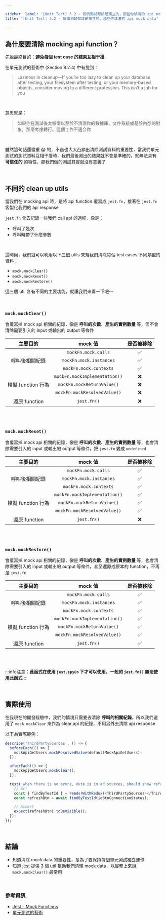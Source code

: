 ```yaml
---

sidebar__label: '[Unit Test] 3.2 - 每個測試都該是獨立的，那些你該清的 api mock data'
title: '[Unit Test] 3.2 - 每個測試都該是獨立的，那些你該清的 api mock data'

---
```



## 為什麼要清除 mocking api function？

先說最終目的：**避免每個 test case 的結果互相干擾**

在單元測試的藝術中 (Section 8.2.4) 中有提到：

> Laziness in cleanup—If you’re too lazy to clean up your database after testing,
your filesystem after testing, or your memory-based objects, consider moving to
a different profession. This isn’t a job for you

<br />

意思就是：
> 如果你在測試後太懶惰以至於不清理你的數據庫、文件系統或基於內存的對象，那麼考慮轉行。這個工作不適合你

<br />

雖然這句話還蠻重 😱 的，不過也大大凸顯出清除測試資料的重要性，當我們單元測試的測試資料互相干擾時，我們最後測出的結果就不會是準確的，就無法具有 **可信任的** 的特性，那我們做的測試其實就沒有意義了



<br />


## 不同的 clean up utils
當我們在 mocking api 時，是將 api function 覆寫成 `jest.fn`，接著在 `jest.fn` 客製化我們的 api response

`jest.fn` 會去記錄一些我們 call api 的過程，像是：
- 呼叫了幾次
- 呼叫時帶了什麼參數

<br />

這時候，我們就可以利用以下三個 utils 來幫我們清除每個 test cases 不同類型的資料：

- `mock.mockClear()`
- `mock.mockReset()`
- `mock.mockRestore()`

這三個 util 各有不同的主要功能，就讓我們來看一下吧～

<br />


### `mock.mockClear()`

會覆寫掉 mock api 相關的紀錄，像是 **呼叫的次數**、**產生的實例數量** 等，但不會清除需要引入的 input 或輸出的 output 等條件


<table>
    <thead>
        <tr>
            <th align="center">主要目的</th>
            <th align="center">mock 值</th>
            <th align="center">是否被移除</th>
        </tr>
    </thead>
    <tbody>
        <tr>
            <td align="center" rowspan="3">呼叫後相關紀錄</td>
            <td align="center"><code>mockFn.mock.calls</code></td>
            <td align="center">✅</td>
        </tr>
        <tr>
            <td align="center"><code>mockFn.mock.instances</code></td>
            <td align="center">✅</td>
        </tr>
        <tr>
            <td align="center"><code>mockFn.mock.contexts</code></td>
            <td align="center">✅</td>
        </tr>
        <tr>
            <td align="center" rowspan="3">模擬 function 行為</td>
            <td align="center"><code>mockFn.mockImplementation()</code></td>
            <td align="center">❌</td>
        </tr>
        <tr>
            <td align="center"><code>mockFn.mockReturnValue()</code></td>
            <td align="center">❌</td>
        </tr>
        <tr>
            <td align="center"><code>mockFn.mockResolvedValue()</code></td>
            <td align="center">❌</td>
        </tr>
        <tr>
            <td align="center">還原 function</td>
            <td align="center"><code>jest.fn()</code></td>
            <td align="center">❌</td>
        </tr>
    </tbody>
</table>


<br /><br />

### `mock.mockReset()`

會覆寫掉 mock api 相關的紀錄，像是 **呼叫的次數**、**產生的實例數量** 等，也會清除需要引入的 input 或輸出的 output 等條件，把 `jest.fn` 變成 `undefined`


<table>
    <thead>
        <tr>
            <th align="center">主要目的</th>
            <th align="center">mock 值</th>
            <th align="center">是否被移除</th>
        </tr>
    </thead>
    <tbody>
        <tr>
            <td align="center" rowspan="3">呼叫後相關紀錄</td>
            <td align="center"><code>mockFn.mock.calls</code></td>
            <td align="center">✅</td>
        </tr>
        <tr>
            <td align="center"><code>mockFn.mock.instances</code></td>
            <td align="center">✅</td>
        </tr>
        <tr>
            <td align="center"><code>mockFn.mock.contexts</code></td>
            <td align="center">✅</td>
        </tr>
        <tr>
            <td align="center" rowspan="3">模擬 function 行為</td>
            <td align="center"><code>mockFn.mockImplementation()</code></td>
            <td align="center">✅</td>
        </tr>
        <tr>
            <td align="center"><code>mockFn.mockReturnValue()</code></td>
            <td align="center">✅</td>
        </tr>
        <tr>
            <td align="center"><code>mockFn.mockResolvedValue()</code></td>
            <td align="center">✅</td>
        </tr>
        <tr>
            <td align="center">還原 function</td>
            <td align="center"><code>jest.fn()</code></td>
            <td align="center">❌</td>
        </tr>
    </tbody>
</table>


<br /><br />

### `mock.mockRestore()`

會覆寫掉 mock api 相關的紀錄，像是 **呼叫的次數**、**產生的實例數量** 等，也會清除需要引入的 input 或輸出的 output 等條件，甚至還原成原本的 function，不再是 `jest.fn`



<table>
    <thead>
        <tr>
            <th align="center">主要目的</th>
            <th align="center">mock 值</th>
            <th align="center">是否被移除</th>
        </tr>
    </thead>
    <tbody>
        <tr>
            <td align="center" rowspan="3">呼叫後相關紀錄</td>
            <td align="center"><code>mockFn.mock.calls</code></td>
            <td align="center">✅</td>
        </tr>
        <tr>
            <td align="center"><code>mockFn.mock.instances</code></td>
            <td align="center">✅</td>
        </tr>
        <tr>
            <td align="center"><code>mockFn.mock.contexts</code></td>
            <td align="center">✅</td>
        </tr>
        <tr>
            <td align="center" rowspan="3">模擬 function 行為</td>
            <td align="center"><code>mockFn.mockImplementation()</code></td>
            <td align="center">✅</td>
        </tr>
        <tr>
            <td align="center"><code>mockFn.mockReturnValue()</code></td>
            <td align="center">✅</td>
        </tr>
        <tr>
            <td align="center"><code>mockFn.mockResolvedValue()</code></td>
            <td align="center">✅</td>
        </tr>
        <tr>
            <td align="center">還原 function</td>
            <td align="center"><code>jest.fn()</code></td>
            <td align="center">✅</td>
        </tr>
    </tbody>
</table>

<br /><br />


:::info注意：**此函式在使用 `jest.spyOn` 下才可以使用，一般的 `jest.fn()` 無法使用此函式**
:::

<br />


## 實際使用

在我現在的開發經驗中，我們的情境只需要去清除 **呼叫的相關紀錄**，所以我們選用了 `mock.mockClear` 來作為 clear api 的紀錄，不用另外去清除 api response

以下為實際範例：


```js
describe('ThirdPartySources', () => {
  beforeEach(() => {
    mockApiGetUsers.mockResolvedValue(defaultMockApiGetUsers);
  });

  afterEach(() => {
    mockApiGetUsers.mockClear();
  });

  test('when there is no azure, okta is in ad sources, should show refresh status button', async () => {
    // Act
    const { findByTestId } = renderWithRedux(<ThirdPartySources></ThirdPartySources>);
    const refreshBtn = await findByTestId(idBtnConnectionStatus);

    // Assert
    expect(refreshBtn).toBeVisible();
  });
});
```

<br />

## 結論
- 知道清除 mock data 的重要性，是為了要保持每個單元測試獨立運作
- 知道 jest 提供 3 個 util 幫助我們清理 mock data，以實務上來說 `mock.mockClear()` 最常用

<br />

### 參考資訊
- [Jest - Mock Functions](https://jestjs.io/docs/mock-function-api#mockfnmockclear)
- [單元測試的藝術](https://www.tenlong.com.tw/products/9787115360359?list_name=c-unit-test)

<br />